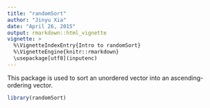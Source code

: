 ```yaml
---
title: "randomSort"
author: "Jinyu Xia"
date: "April 26, 2015"
output: rmarkdown::html_vignette
vignette: >
  %\VignetteIndexEntry{Intro to randomSort}
  %\VignetteEngine{knitr::rmarkdown}
  \usepackage[utf8](inputenc)
---
```

This package is used to sort an unordered vector into an ascending-ordering vector.
```r
library(randomSort)

```
